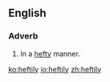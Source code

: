 ==English==

===Adverb===
{{en-adv}}

# In a [[hefty]] manner.

[[ko:heftily]]
[[io:heftily]]
[[zh:heftily]]